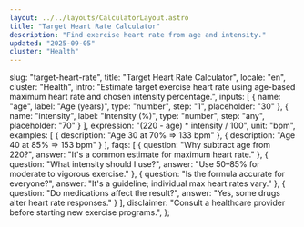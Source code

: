 ```yaml
---
layout: ../../layouts/CalculatorLayout.astro
title: "Target Heart Rate Calculator"
description: "Find exercise heart rate from age and intensity."
updated: "2025-09-05"
cluster: "Health"
---
```



  slug: "target-heart-rate",
  title: "Target Heart Rate Calculator",
  locale: "en",
  cluster: "Health",
  intro: "Estimate target exercise heart rate using age-based maximum heart rate and chosen intensity percentage.",
  inputs: [
    { name: "age", label: "Age (years)", type: "number", step: "1", placeholder: "30" },
    { name: "intensity", label: "Intensity (%)", type: "number", step: "any", placeholder: "70" }
  ],
  expression: "(220 - age) * intensity / 100",
  unit: "bpm",
  examples: [
    { description: "Age 30 at 70% ⇒ 133 bpm" },
    { description: "Age 40 at 85% ⇒ 153 bpm" }
  ],
  faqs: [
    { question: "Why subtract age from 220?", answer: "It's a common estimate for maximum heart rate." },
    { question: "What intensity should I use?", answer: "Use 50–85% for moderate to vigorous exercise." },
    { question: "Is the formula accurate for everyone?", answer: "It's a guideline; individual max heart rates vary." },
    { question: "Do medications affect the result?", answer: "Yes, some drugs alter heart rate responses." }
  ],
  disclaimer: "Consult a healthcare provider before starting new exercise programs.",
};

<Calculator schema={schema} />

